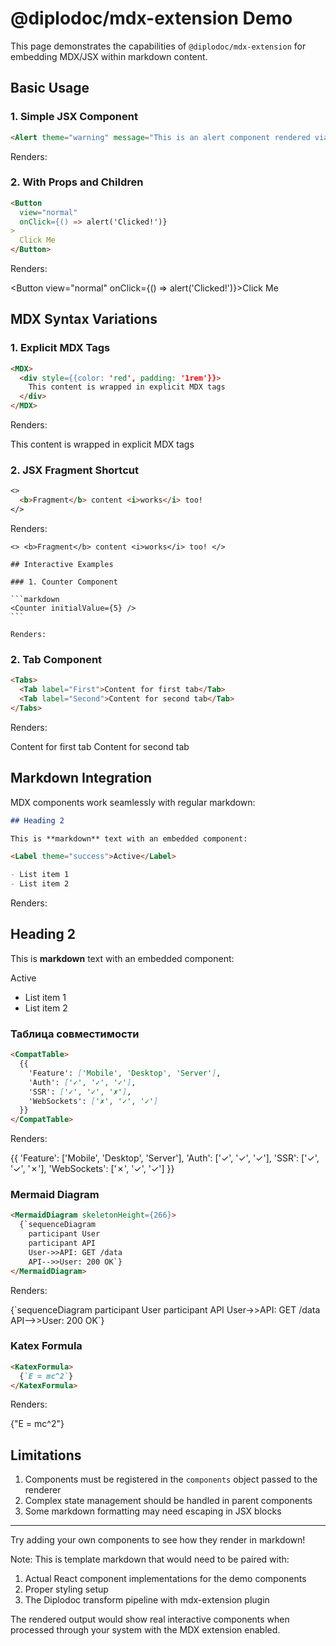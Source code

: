 # @diplodoc/mdx-extension Demo

This page demonstrates the capabilities of `@diplodoc/mdx-extension` for embedding MDX/JSX within markdown content.

## Basic Usage

### 1. Simple JSX Component

```markdown
<Alert theme="warning" message="This is an alert component rendered via MDX"/>
```

Renders:

<Alert theme="warning" message="This is an alert component rendered via MDX"/>

### 2. With Props and Children

```markdown
<Button
  view="normal"
  onClick={() => alert('Clicked!')}
>
  Click Me
</Button>
```

Renders:

<Button view="normal" onClick={() => alert('Clicked!')}>Click Me</Button>

## MDX Syntax Variations

### 1. Explicit MDX Tags

```markdown
<MDX>
  <div style={{color: 'red', padding: '1rem'}}>
    This content is wrapped in explicit MDX tags
  </div>
</MDX>
```

Renders:

<MDX>
    <div style={{color: 'red', padding: '1rem'}}>This content is wrapped in explicit MDX tags</div>
</MDX>

### 2. JSX Fragment Shortcut

```markdown
<>
  <b>Fragment</b> content <i>works</i> too!
</>
```

Renders:

    <> <b>Fragment</b> content <i>works</i> too! </>

    ## Interactive Examples

    ### 1. Counter Component

    ```markdown
    <Counter initialValue={5} />
    ```

    Renders:

<Counter initialValue={5} />

### 2. Tab Component

```markdown
<Tabs>
  <Tab label="First">Content for first tab</Tab>
  <Tab label="Second">Content for second tab</Tab>
</Tabs>
```

Renders:

<Tabs>
    <Tab label="First">Content for first tab</Tab>
    <Tab label="Second">Content for second tab</Tab>
</Tabs>

## Markdown Integration

MDX components work seamlessly with regular markdown:

```markdown
## Heading 2

This is **markdown** text with an embedded component:

<Label theme="success">Active</Label>

- List item 1
- List item 2
```

Renders:

## Heading 2

This is **markdown** text with an embedded component:

<Label theme="success">Active</Label>

- List item 1
- List item 2

### Таблица совместимости

```markdown
<CompatTable>
  {{
    'Feature': ['Mobile', 'Desktop', 'Server'],
    'Auth': ['✓', '✓', '✓'],
    'SSR': ['✓', '✓', '✗'],
    'WebSockets': ['✗', '✓', '✓']
  }}
</CompatTable>
```

Renders:

<CompatTable>
    {{
        'Feature': ['Mobile', 'Desktop', 'Server'],
        'Auth': ['✓', '✓', '✓'],
        'SSR': ['✓', '✓', '✗'],
        'WebSockets': ['✗', '✓', '✓']
    }}
</CompatTable>

### Mermaid Diagram

```markdown
<MermaidDiagram skeletonHeight={266}>
  {`sequenceDiagram
    participant User
    participant API
    User->>API: GET /data
    API-->>User: 200 OK`}
</MermaidDiagram>
```

Renders:

<MermaidDiagram skeletonHeight={266}>
    {`sequenceDiagram
    participant User
    participant API
    User->>API: GET /data
    API-->>User: 200 OK`}
</MermaidDiagram>

### Katex Formula

```markdown
<KatexFormula>
  {`E = mc^2`}
</KatexFormula>
```

Renders:

<KatexFormula>
    {"E = mc^2"}
</KatexFormula>

## Limitations

1. Components must be registered in the `components` object passed to the renderer
2. Complex state management should be handled in parent components
3. Some markdown formatting may need escaping in JSX blocks

---

Try adding your own components to see how they render in markdown!

Note: This is template markdown that would need to be paired with:
1. Actual React component implementations for the demo components
2. Proper styling setup
3. The Diplodoc transform pipeline with mdx-extension plugin

The rendered output would show real interactive components when processed through your system with the MDX extension enabled.